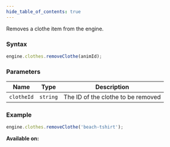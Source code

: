 ```yaml
---
hide_table_of_contents: true
---
```



Removes a clothe item from the engine.

### Syntax

```js
engine.clothes.removeClothe(animId);
```

### Parameters

| Name       | Type     | Description                        |
| ---------- | -------- | ---------------------------------- |
| `clotheId` | `string` | The ID of the clothe to be removed |

### Example

```js
engine.clothes.removeClothe('beach-tshirt');
```

**Available on:** <ClientTag />
